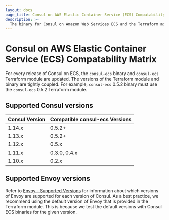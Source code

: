 ```yaml
---
layout: docs
page_title: Consul on AWS Elastic Container Service (ECS) Compatability Matrix
description: >-
  The binary for Consul on Amazon Web Services ECS and the Terraform modules for automating deployments are tightly coupled and have specific version requirements. Review compatibility information for versions of Consul and `consul-ecs` to help you choose compatible versions.
---
```


# Consul on AWS Elastic Container Service (ECS) Compatability Matrix

For every release of Consul on ECS, the `consul-ecs` binary and `consul-ecs` Terraform module are updated. The versions of the Terraform module and binary are tightly coupled. For example, `consul-ecs` 0.5.2 binary must use the `consul-ecs` 0.5.2 Terraform module.

## Supported Consul versions

| Consul Version | Compatible consul-ecs Versions  |
| -------------- | ------------------------------- |
| 1.14.x         | 0.5.2+                          |
| 1.13.x         | 0.5.2+                          |
| 1.12.x         | 0.5.x                           |
| 1.11.x         | 0.3.0, 0.4.x                    |
| 1.10.x         | 0.2.x                           |


## Supported Envoy versions

Refer to [Envoy - Supported Versions](/docs/connect/proxies/envoy#supported-versions) for information about which versions of Envoy are supported for each version of Consul. As a best practice, we recommend using the default version of Envoy that is provided in the Terraform module. This is because we test the default versions with Consul ECS binaries for the given version.

